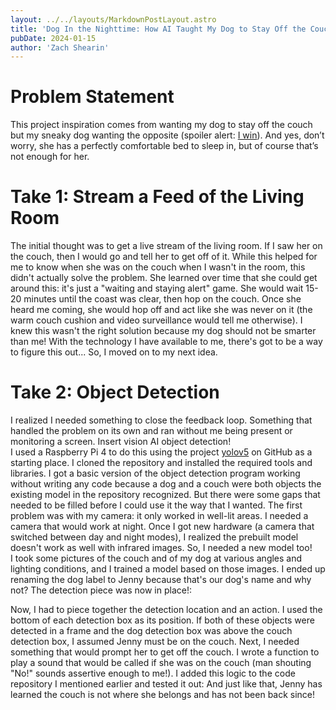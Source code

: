 ```yaml
---
layout: ../../layouts/MarkdownPostLayout.astro
title: 'Dog In the Nighttime: How AI Taught My Dog to Stay Off the Couch'
pubDate: 2024-01-15
author: 'Zach Shearin'
---
```


# Problem Statement

This project inspiration comes from wanting my dog to stay off the couch but my sneaky dog wanting the opposite (spoiler alert: [I win](https://www.youtube.com/watch?v=J1c4TYoAqGA)).  And yes, don’t worry, she has a perfectly comfortable bed to sleep in, but of course that’s not enough for her.
# Take 1: Stream a Feed of the Living Room

The initial thought was to get a live stream of the living room.  If I saw her on the couch, then I would go and tell her to get off of it.  While this helped for me to know when she was on the couch when I wasn't in the room, this didn't actually solve the problem. She learned over time that she could get around this: it's just a "waiting and staying alert" game.  She would wait 15-20 minutes until the coast was clear, then hop on the couch.  Once she heard me coming, she would hop off and act like she was never on it (the warm couch cushion and video surveillance would tell me otherwise).  I knew this wasn't the right solution because my dog should not be smarter than me!  With the technology I have available to me, there's got to be a way to figure this out... So, I moved on to my next idea.

# Take 2: Object Detection

I realized I needed something to close the feedback loop.  Something that handled the problem on its own and ran without me being present or monitoring a screen.  Insert vision AI object detection!
<br/>
I used a Raspberry Pi 4 to do this using the project [yolov5](https://github.com/ultralytics/yolov5) on GitHub as a starting place.  I cloned the repository and installed the required tools and libraries.  I got a basic version of the object detection program working without writing any code because a dog and a couch were both objects the existing model in the repository recognized.  But there were some gaps that needed to be filled before I could use it the way that I wanted.  The first problem was with my camera: it only worked in well-lit areas.  I needed a camera that would work at night.  Once I got new hardware (a camera that switched between day and night modes),  I realized the prebuilt model doesn't work as well with infrared images.  So, I needed a new model too!
<br/>
I took some pictures of the couch and of my dog at various angles and lighting conditions, and I trained a model based on those images.  I ended up renaming the dog label to Jenny because that's our dog's name and why not?  The detection piece was now in place!:

<BlogImage
    imagePath="/src/pages/posts/dog-off-couch/JennyAndCouchWithAIBoxes.jpeg"
    altText="Jenny in front of the couch with AI Boxes"
/>

Now, I had to piece together the detection location and an action.  I used the bottom of each detection box as its position.  If both of these objects were detected in a frame and the dog detection box was above the couch detection box, I assumed Jenny must be on the couch.  Next, I needed  something that would prompt her to get off the couch.  I wrote a function to play a sound that would be called if she was on the couch (man shouting "No!" sounds assertive enough to me!).  I added this logic to the code repository I mentioned earlier and tested it out:
<YouTubeVid url="https://www.youtube.com/embed/J1c4TYoAqGA?si=XCJSEnRtoaowGiqZ"/>
And just like that, Jenny has learned the couch is not where she belongs and has not been back since! 
<BlogImage
    imagePath="/src/pages/posts/dog-off-couch/JennyInFrontOfCouch.jpeg"
    altText="Jenny laying in front of couch"
/>
